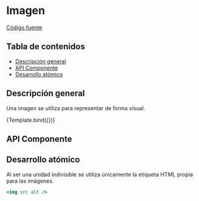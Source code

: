 
<Meta title="Atoms/Image" component={Image} />


# Imagen

[Código fuente](https://github.com/SGDavid2719/DesignSystem/tree/master/src/stories/atoms/image)

## Tabla de contenidos

-   [Descripción general](#descripción-general)
-   [API Componente](#api-componente)
-   [Desarrollo atómico](#desarrollo-atómico)

## Descripción general

Una imagen se utiliza para representar de forma visual.

<Canvas>
    <Story
        name="Default"
        args={{
            src: "./assets/logo.png",
            alt: "alt",
        }}
    >
        {Template.bind({})}
    </Story>
</Canvas>

## API Componente

<Props of={Image} />

## Desarrollo atómico

Al ser una unidad indivisible se utiliza únicamente la etiqueta HTML propia para las imágenes.

```jsx
<img src alt />
```
